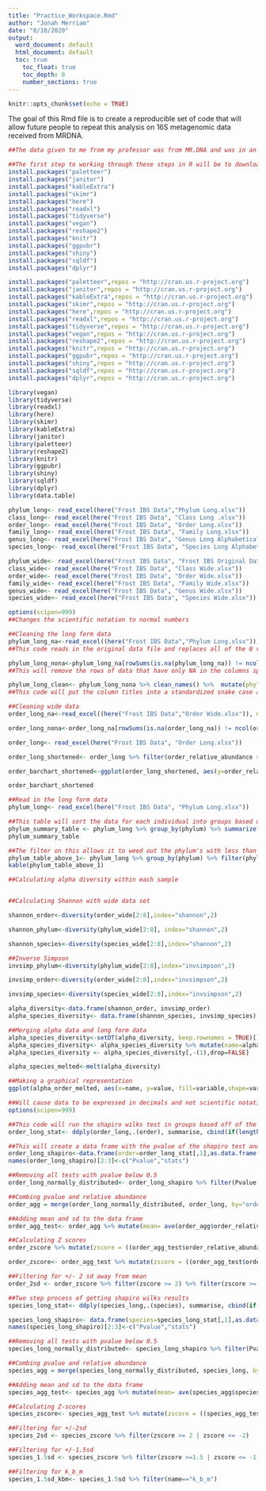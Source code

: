 ```yaml
---
title: "Practice_Workspace.Rmd"
author: "Jonah Merriam"
date: "8/10/2020"
output:
  word_document: default
  html_document: default
  toc: true
    toc_float: true
    toc_depth: 8
    number_sections: true
---
```


```r
knitr::opts_chunk$set(echo = TRUE)
```

The goal of this Rmd file is to create a reproducible set of code that will allow future people to repeat this analysis on 16S metagenomic data received from MRDNA. 

```r
##The data given to me from my professor was from MR.DNA and was in an excel sheet. This excel sheet had different pages for the levels of phylum down to species. The one change I made to the excel sheet before reading it into R was to delete the empty columns in between the samples and in between the first sample and the label. This can be done in R but it took less than a minute in excel so I did it that way.
```


```r
##The first step to working through these steps in R will be to download these packages and make sure they are ready to use
install.packages("paletteer")
install.packages("janitor")
install.packages("kableExtra")
install.packages("skimr")
install.packages("here")
install.packages("readxl")
install.packages("tidyverse")
install.packages("vegan")
install.packages("reshape2")
install.packages("knitr")
install.packages("ggpubr")
install.packages("shiny")
install.packages("sqldf")
install.packages("dplyr")
```

```r
install.packages("paletteer",repos = "http://cran.us.r-project.org")
install.packages("janitor",repos = "http://cran.us.r-project.org")
install.packages("kableExtra",repos = "http://cran.us.r-project.org")
install.packages("skimr",repos = "http://cran.us.r-project.org")
install.packages("here",repos = "http://cran.us.r-project.org")
install.packages("readxl",repos = "http://cran.us.r-project.org")
install.packages("tidyverse",repos = "http://cran.us.r-project.org")
install.packages("vegan",repos = "http://cran.us.r-project.org")
install.packages("reshape2",repos = "http://cran.us.r-project.org")
install.packages("knitr",repos = "http://cran.us.r-project.org")
install.packages("ggpubr",repos = "http://cran.us.r-project.org")
install.packages("shiny",repos = "http://cran.us.r-project.org")
install.packages("sqldf",repos = "http://cran.us.r-project.org")
install.packages("dplyr",repos = "http://cran.us.r-project.org")
```


``` r
library(vegan)
library(tidyverse)
library(readxl)
library(here)
library(skimr) 
library(kableExtra)
library(janitor)
library(paletteer)
library(reshape2)
library(knitr)
library(ggpubr)
library(shiny)
library(sqldf)
library(dplyr)
library(data.table)
```

```r
phylum_long<- read_excel(here("Frost IBS Data","Phylum Long.xlsx"))
class_long<- read_excel(here("Frost IBS Data", "Class Long .xlsx"))
order_long<- read_excel(here("Frost IBS Data", "Order Long.xlsx"))
family_long<- read_excel(here("Frost IBS Data", "Family Long.xlsx"))
genus_long<- read_excel(here("Frost IBS Data", "Genus Long Alphabetical .xlsx"))
species_long<- read_excel(here("Frost IBS Data", "Species Long Alphabetical.xlsx"))

phylum_wide<- read_excel(here("Frost IBS Data", "Frost IBS Original Data.xlsx"))
class_wide<- read_excel(here("Frost IBS Data", "Class Wide.xlsx"))
order_wide<- read_excel(here("Frost IBS Data", "Order Wide.xlsx"))
family_wide<- read_excel(here("Frost IBS Data", "Family Wide.xlsx"))
genus_wide<- read_excel(here("Frost IBS Data", "Genus Wide.xlsx"))
species_wide<- read_excel(here("Frost IBS Data", "Species Wide.xlsx"))
```

```r
options(scipen=999)
##Changes the scientific notation to normal numbers

##Cleaning the long form data
phylum_long_na<-read_excel((here("Frost IBS Data","Phylum Long.xlsx")), na="0")
##This code reads in the original data file and replaces all of the 0 values with NA which allows for easier cleaning

phylum_long_nona<-phylum_long_na[rowSums(is.na(phylum_long_na)) != ncol(phylum_long_na[3:3]), ]
##This will remove the rows of data that have only NA in the columns specified, in this case [3:3]

phylum_long_clean<- phylum_long_nona %>% clean_names() %>%  mutate(phylum = str_to_lower(phylum))
##This code will put the column titles into a standardized snake case and will change selected character columns to all lowercase so the data is easier to handle. 

##Cleaning wide data
order_long_na<-read_excel((here("Frost IBS Data","Order Wide.xlsx")), na="0")

order_long_nona<-order_long_na[rowSums(is.na(order_long_na)) != ncol(order_long_na[2:8]), ]

```

```r
order_long<- read_excel(here("Frost IBS Data", "Order Long.xlsx"))

order_long_shortened<- order_long %>% filter(order_relative_abundance >= 0.5)

order_barchart_shortened<-ggplot(order_long_shortened, aes(y=order_relative_abundance,fill=order,x=name))+ geom_bar(stat='identity',color="black",aes(fill=order))+ scale_color_paletteer_d("awtools::bpalette")+ labs(title="", x="",y="Order Relative abundance above 0.5%")+theme_bw() + theme(legend.position="right",axis.text.x = element_text(angle=45, hjust=1,vjust=1,color="black"))

order_barchart_shortened
```

```r
##Read in the long form data
phylum_long<- read_excel(here("Frost IBS Data", "Phylum Long.xlsx"))

##This table will sort the data for each individual into groups based on the phylum. It includes the mean, median, and standard deviation of each of the individuals relative abundances across each phylum.
phylum_summary_table <- phylum_long %>% group_by(phylum) %>% summarize(mean_abundance = mean(phylum_relative_abundance), median_abundance = median(phylum_relative_abundance), sd_relative_abundance = sd(phylum_relative_abundance))
phylum_summary_table

##The filter on this allows it to weed out the phylum's with less than 1% relative abundance which gives a better idea of the most prevalent phylum's 
phylum_table_above_1<- phylum_long %>% group_by(phylum) %>% filter(phylum_relative_abundance >= 1) %>% summarize(name = n(),mean_abundance = mean(phylum_relative_abundance), median_abundance = median(phylum_relative_abundance), sd_relative_abundance = sd(phylum_relative_abundance), shannon = (shannon_phylum))
kable(phylum_table_above_1)

```

```r
##Calculating alpha diversity within each sample 


##Calculating Shannon with wide data set 

shannon_order<-diversity(order_wide[2:8],index="shannon",2)

shannon_phylum<-diversity(phylum_wide[2:8], index="shannon",2)

shannon_species<-diversity(species_wide[2:8],index="shannon",2)

##Inverse Simpson
invsimp_phylum<-diversity(phylum_wide[2:8],index="invsimpson",2)

invsimp_order<-diversity(order_wide[2:8],index="invsimpson",2)

invsimp_species<-diversity(species_wide[2:8],index="invsimpson",2)

alpha_diversity<-data.frame(shannon_order, invsimp_order)
alpha_species_diversity<- data.frame(shannon_species, invsimp_species)

##Merging alpha data and long form data
alpha_species_diversity<-setDT(alpha_diversity, keep.rownames = TRUE)[]
alpha_species_diversity<- alpha_species_diversity %>% mutate(name=alpha_species_diversity$rn)
alpha_species_diversity <- alpha_species_diversity[,-(1),drop=FALSE]

alpha_species_melted<-melt(alpha_diversity)

##Making a graphical representation
ggplot(alpha_order_melted, aes(x=name, y=value, fill=variable,shape=variable))+geom_point(size=4,aes(color=variable))+facet_grid(variable~.,scales="free")+theme_bw()+theme(axis.text.x = element_text(angle = 90,hjust=1,vjust=0.5,size=8),axis.text.y=element_text(size=12),legend.position = "top")
```

```r
##Will cause data to be expressed in decimals and not scientific notation 
options(scipen=999)

##This code will run the shapiro wilks test in groups based off of the taxonomic level. This allows the same level to be gathered across samples so that they can be tested for normality. Each order will receive a P value based on if it 
order_long_stat<- ddply(order_long,.(order), summarise, cbind(if(length(unique(order_relative_abundance))==1) NA else shapiro.test(order_relative_abundance)$p.value, if(length(unique(order_relative_abundance))==1) NA else shapiro.test(order_relative_abundance)$statistic))

##This will create a data frame with the pvalue of the shapiro test and the W-statistic. The pvalue will be the used to tell if the specific order is distributed normally by accepting sets as normally distributed if they are over the value of p>0.05
order_long_shapiro<-data.frame(order=order_long_stat[,1],as.data.frame(order_long_stat[,2]),stringsAsFactors=FALSE)
names(order_long_shapiro)[2:3]<-c("Pvalue","stats")

##Removing all tests with pvalue below 0.5
order_long_normally_distributed<- order_long_shapiro %>% filter(Pvalue >= 0.05)

##Combing pvalue and relative abundance  
order_agg = merge(order_long_normally_distributed, order_long, by="order")
```

```r
##Adding mean and sd to the data frame
order_agg_test<- order_agg %>% mutate(mean= ave(order_agg$order_relative_abundance, order_agg$order)) %>% mutate(sd=(ave(order_agg$order_relative_abundance, order_agg$order, FUN=sd)))

##Calculating Z scores
order_zscore %>% mutate(zscore = ((order_agg_test$order_relative_abundance - order_agg_test$mean)/sd))

order_zscore<- order_agg_test %>% mutate(zscore = ((order_agg_test$order_relative_abundance - order_agg_test$mean)/sd))

##Filtering for +/- 2 sd away from mean 
order_2sd <- order_zscore %>% filter(zscore >= 2) %>% filter(zscore >= -2)
```

```r
##Two step process of getting shapiro wilks results
species_long_stat<- ddply(species_long,.(species), summarise, cbind(if(length(unique(species_relative_abundance))==1) NA else shapiro.test(species_relative_abundance)$p.value, if(length(unique(species_relative_abundance))==1) NA else shapiro.test(species_relative_abundance)$statistic))

species_long_shapiro<- data.frame(species=species_long_stat[,1],as.data.frame(species_long_stat[,2]),stringsAsFactors=FALSE)
names(species_long_shapiro)[2:3]<-c("Pvalue","stats")

##Removing all tests with pvalue below 0.5
species_long_normally_distributed<- species_long_shapiro %>% filter(Pvalue >= 0.05)

##Combing pvalue and relative abundance  
species_agg = merge(species_long_normally_distributed, species_long, by="species")

##Adding mean and sd to the data frame
species_agg_test<- species_agg %>% mutate(mean= ave(species_agg$species_relative_abundance, species_agg$species)) %>% mutate(sd=(ave(species_agg$species_relative_abundance, species_agg$species, FUN=sd)))

##Calculating Z-scores
species_zscore<- species_agg_test %>% mutate(zscore = ((species_agg_test$species_relative_abundance - species_agg_test$mean)/sd))

##Filtering for +/-2sd
species_2sd <- species_zscore %>% filter(zscore >= 2 | zscore <= -2)

##Filtering for +/-1.5sd
species_1.5sd <- species_zscore %>% filter(zscore >=1.5 | zscore <= -1.5)

##Filtering for k_b_m
species_1.5sd_kbm<- species_1.5sd %>% filter(name=="k_b_m")
```


